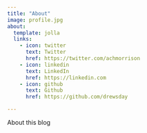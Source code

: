 ```yaml
---
title: "About"
image: profile.jpg
about:
  template: jolla
  links:
    - icon: twitter
      text: Twitter
      href: https://twitter.com/achmorrison
    - icon: linkedin
      text: LinkedIn
      href: https://linkedin.com
    - icon: github
      text: Github
      href: https://github.com/drewsday

---
```


About this blog
